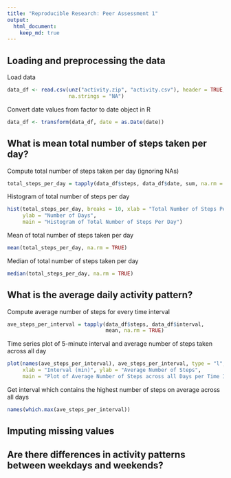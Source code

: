 ```yaml
---
title: "Reproducible Research: Peer Assessment 1"
output: 
  html_document:
    keep_md: true
---
```


## Loading and preprocessing the data
Load data
```r
data_df <- read.csv(unz("activity.zip", "activity.csv"), header = TRUE,
                    na.strings = "NA")
```

Convert date values from factor to date object in R
```r
data_df <- transform(data_df, date = as.Date(date))
```

## What is mean total number of steps taken per day?
Compute total number of steps taken per day (ignoring NAs)
```r
total_steps_per_day = tapply(data_df$steps, data_df$date, sum, na.rm = TRUE)
```

Histogram of total number of steps per day
```r
hist(total_steps_per_day, breaks = 10, xlab = "Total Number of Steps Per Day",
     ylab = "Number of Days",
     main = "Histogram of Total Number of Steps Per Day")
```

Mean of total number of steps taken per day
```r
mean(total_steps_per_day, na.rm = TRUE)
```

Median of total number of steps taken per day
```r
median(total_steps_per_day, na.rm = TRUE)
```

## What is the average daily activity pattern?
Compute average number of steps for every time interval
```r
ave_steps_per_interval = tapply(data_df$steps, data_df$interval,
                                mean, na.rm = TRUE)
```

Time series plot of 5-minute interval and average number of steps taken across all day
```r
plot(names(ave_steps_per_interval), ave_steps_per_interval, type = "l",
     xlab = "Interval (min)", ylab = "Average Number of Steps",
     main = "Plot of Average Number of Steps across all Days per Time Interval")
```

Get interval which contains the highest number of steps on average across all days
```r
names(which.max(ave_steps_per_interval))
```



## Imputing missing values



## Are there differences in activity patterns between weekdays and weekends?

